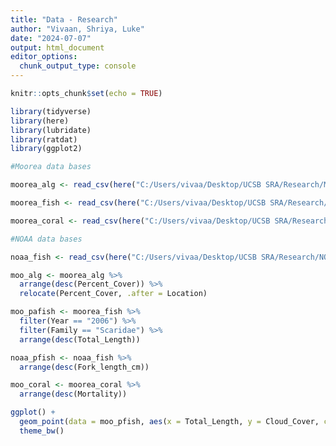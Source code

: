 ```yaml
---
title: "Data - Research"
author: "Vivaan, Shriya, Luke"
date: "2024-07-07"
output: html_document
editor_options: 
  chunk_output_type: console
---
```


```r
knitr::opts_chunk$set(echo = TRUE)
``` 

```r
library(tidyverse)
library(here)
library(lubridate)
library(ratdat)
library(ggplot2)
```

```r
#Moorea data bases

moorea_alg <- read_csv(here("C:/Users/vivaa/Desktop/UCSB SRA/Research/MOOREA/MCR_LTER_Annual_Survey_Benthic_Cover_20231211.csv"))

moorea_fish <- read_csv(here("C:/Users/vivaa/Desktop/UCSB SRA/Research/MOOREA/MCR_LTER_Annual_Fish_Survey_20230615.csv"))

moorea_coral <- read_csv(here("C:/Users/vivaa/Desktop/UCSB SRA/Research/MOOREA/MCR_LTER_Lenihan_mapped_corals_20220413.csv"))

#NOAA data bases

noaa_fish <- read_csv(here("C:/Users/vivaa/Desktop/UCSB SRA/Research/NOAA/Parrotfish_surveys_FL2014.csv"))
```


```r
moo_alg <- moorea_alg %>% 
  arrange(desc(Percent_Cover)) %>% 
  relocate(Percent_Cover, .after = Location)

moo_pafish <- moorea_fish %>% 
  filter(Year == "2006") %>% 
  filter(Family == "Scaridae") %>% 
  arrange(desc(Total_Length))

noaa_pfish <- noaa_fish %>% 
  arrange(desc(Fork_length_cm))

moo_coral <- moorea_coral %>% 
  arrange(desc(Mortality))
```

```r
ggplot() +
  geom_point(data = moo_pfish, aes(x = Total_Length, y = Cloud_Cover, color = Site)) +
  theme_bw()
```

